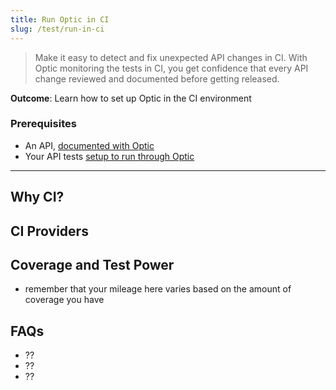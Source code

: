 ```yaml
---
title: Run Optic in CI
slug: /test/run-in-ci
---
```




> Make it easy to detect and fix unexpected API changes in CI. With Optic monitoring the tests in CI, you get confidence that every API change reviewed and documented before getting released.

**Outcome**: Learn how to set up Optic in the CI environment

### Prerequisites
- An API, [documented with Optic](/document)
- Your API tests [setup to run through Optic](/test/with-optic)

---

## Why CI?

## CI Providers

<ShowAllCIProviders />

## Coverage and Test Power
- remember that your mileage here varies based on the amount of coverage you have

## FAQs
- ??
- ??
- ??
